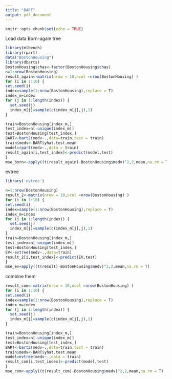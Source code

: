 ```yaml
---
title: "BART"
output: pdf_document
---
```


```r
knitr::opts_chunk$set(echo = TRUE)
```
Load data
Born-again tree
```r
library(mlbench)
library(rpart)
data("BostonHousing")
library(dbarts)
BostonHousing$chas<-factor(BostonHousing$chas)
n=1:nrow(BostonHousing)
result_again<-matrix(nrow = 10,ncol =nrow(BostonHousing) )
for (i in 1:10) {
set.seed(i)
index=sample(1:nrow(BostonHousing),replace = T)
index_m=index
for (j in 1:length(index)) {
  set.seed(j)
  index_m[j]=sample(c(index_m[j],j),1)
}

train=BostonHousing[index_m,]
test_index=n[-unique(index_m)]
test=BostonHousing[test_index,]
BART<-bart2(medv~.,data=train,test = train)
train$medv<-BART$yhat.test.mean
model=rpart(medv~.,data = train)
result_again[i,test_index]<-predict(model,test)
}
mse_born<-apply((t(result_again)-BostonHousing$medv)^2,2,mean,na.rm = T)


```
evtree
```r

library('evtree')

n=1:nrow(BostonHousing)
result_2<-matrix(nrow = 10,ncol =nrow(BostonHousing) )
for (i in 1:10) {
set.seed(i)
index=sample(1:nrow(BostonHousing),replace = T)
index_m=index
for (j in 1:length(index)) {
  set.seed(j)
  index_m[j]=sample(c(index_m[j],j),1)
}
train=BostonHousing[index_m,]
test_index=n[-unique(index_m)]
test=BostonHousing[test_index,]
EV<-evtree(medv~.,data=train)
result_2[i,test_index]<-predict(EV,test)
}
mse_ev=apply((t(result)-BostonHousing$medv)^2,2,mean,na.rm = T)

```
combine them
```r
result_com<-matrix(nrow = 10,ncol =nrow(BostonHousing) )
for (i in 1:10) {
set.seed(i)
index=sample(1:nrow(BostonHousing),replace = T)
index_m=index
for (j in 1:length(index)) {
  set.seed(j)
  index_m[j]=sample(c(index_m[j],j),1)
}

train=BostonHousing[index_m,]
test_index=n[-unique(index_m)]
test=BostonHousing[test_index,]
BART<-bart2(medv~.,data=train,test = train)
train$medv<-BART$yhat.test.mean
model=evtree(medv~.,data = train)
result_com[i,test_index]<-predict(model,test)
}
mse_com<-apply((t(result_com)-BostonHousing$medv)^2,2,mean,na.rm = T)
```




